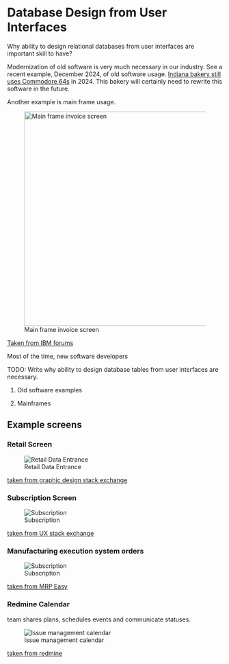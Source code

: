# Database Design from User Interfaces

Why ability to design relational databases from user interfaces are important skill to have?


Modernization of old software is very much necessary in our industry.
See a recent example, December 2024, of old software usage.
[Indiana bakery still uses Commodore 64s](https://www.tomshardware.com/desktops/indiana-bakery-still-using-commodore-64s-originally-released-in-1982-as-point-of-sale-terminals) in 2024.
This bakery will certainly need to rewrite this software in the future.


Another example is main frame usage.

![Main frame invoice screen](images/main-frame-display-invoice-screen.png){width=500}

[Taken from IBM forums](https://www.ibmmainframeforum.com/ims/topic5391.html)


Most of the time, new software developers

TODO: Write why ability to design database tables from user interfaces are necessary.

1. Old software examples



2. Mainframes



## Example screens

### Retail Screen

![Retail Data Entrance](images/retail-user-interface.png)

[taken from graphic design stack exchange](https://graphicdesign.stackexchange.com/a/65185)


### Subscription Screen

![Subscription](images/database-design-from-user-interface-subscription.png)


[taken from UX stack exchange](https://ux.stackexchange.com/a/46113)



### Manufacturing execution system orders


![Subscription](images/database-design-from-user-interface-orders.png)


[taken from MRP Easy](https://www.mrpeasy.com/manufacturing-erp-software)



### Redmine Calendar 

team shares plans, schedules events and communicate statuses.

![Issue management calendar](images/database-design-from-user-interface-redmine-calendar.png)


[taken from redmine](https://www.redmine.org/projects/redmine/wiki/RedmineMyPage)


